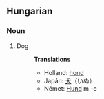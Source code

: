 ==Hungarian==
===Noun===
#Dog
#:'''Translations'''
#:*Holland: [[hond]]
#:*Japán: [[犬]]（いぬ）
#:*Német: [[Hund]] m -e